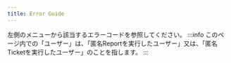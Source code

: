 ---
title: Error Guide
---

左側のメニューから該当するエラーコードを参照してください。
:::info
このページ内での「ユーザー」は、「匿名Reportを実行したユーザー」又は、「匿名Ticketを実行したユーザー」のことを指します。
:::